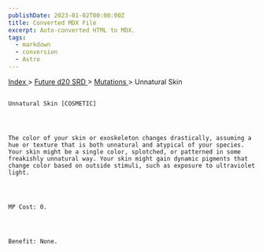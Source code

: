 ```yaml
---
publishDate: 2023-01-02T00:00:00Z
title: Converted MDX File
excerpt: Auto-converted HTML to MDX.
tags:
  - markdown
  - conversion
  - Astro
---
```







[
      Index
     ](-index)
     >
     [
      Future d20 SRD
     ](future-d20-srd-index)
     >
     [
      Mutations
     ](future-d20-srd-mutations-index)
     > Unnatural Skin
    




## 
    Unnatural Skin [COSMETIC]
   



    The color of your skin or exoskeleton changes drastically, assuming a hue or texture that is both unnatural and atypical of your species. Your skin might be a single color, splotched, or patterned in some freakishly unnatural way. Your skin might gain dynamic pigments that change color based on outside stimuli, such as exposure to ultraviolet light.
   



    MP Cost: 0.
   



    Benefit: None.
   





